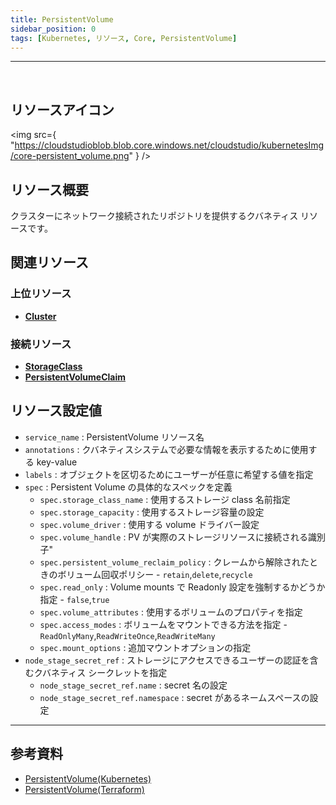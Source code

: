 ```yaml
---
title: PersistentVolume
sidebar_position: 0
tags: [Kubernetes, リソース, Core, PersistentVolume]
---
```


<hr />
<br />

## リソースアイコン

<img
    src={
        "https://cloudstudioblob.blob.core.windows.net/cloudstudio/kubernetesImg/core-persistent_volume.png"
    }
/>

## リソース概要

クラスターにネットワーク接続されたリポジトリを提供するクバネティス リソースです。

## 関連リソース

### 上位リソース

-   [**Cluster**](https://docs.cstudio.app/ja/docs/resource/kubernetes/Base/Cluster)

### 接続リソース

-   [**StorageClass**](https://docs.cstudio.app/ja/docs/resource/kubernetes/Storage/StorageClass)
-   [**PersistentVolumeClaim**](https://docs.cstudio.app/ja/docs/resource/kubernetes/Core/PersistentVolumeClaim)

## リソース設定値

-   `service_name` : PersistentVolume リソース名
-   `annotations` : クバネティスシステムで必要な情報を表示するために使用する key-value
-   `labels` : オブジェクトを区切るためにユーザーが任意に希望する値を指定
-   `spec` : Persistent Volume の具体的なスペックを定義
    -   `spec.storage_class_name` : 使用するストレージ class 名前指定
    -   `spec.storage_capacity` : 使用するストレージ容量の設定
    -   `spec.volume_driver` : 使用する volume ドライバー設定
    -   `spec.volume_handle` : PV が実際のストレージリソースに接続される識別子"
    -   `spec.persistent_volume_reclaim_policy` : クレームから解除されたときのボリューム回収ポリシー - `retain`,`delete`,`recycle`
    -   `spec.read_only` : Volume mounts で Readonly 設定を強制するかどうか指定 - `false`,`true`
    -   `spec.volume_attributes` : 使用するボリュームのプロパティを指定
    -   `spec.access_modes` : ボリュームをマウントできる方法を指定 - `ReadOnlyMany`,`ReadWriteOnce`,`ReadWriteMany`
    -   `spec.mount_options` : 追加マウントオプションの指定
-   `node_stage_secret_ref` : ストレージにアクセスできるユーザーの認証を含むクバネティス シークレットを指定
    -   `node_stage_secret_ref.name` : secret 名の設定
    -   `node_stage_secret_ref.namespace` : secret があるネームスペースの設定

---

## 参考資料

-   [PersistentVolume(Kubernetes)](https://registry.terraform.io/providers/hashicorp/kubernetes/latest/docs/resources/persistent_volume)
-   [PersistentVolume(Terraform)](https://kubernetes.io/docs/concepts/storage/persistent-volumes/)

